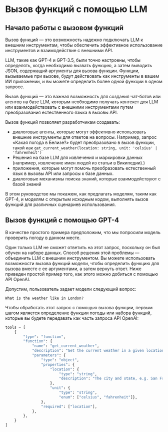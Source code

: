 # Вызов функций с помощью LLM


## Начало работы с вызовом функций

Вызов функций — это возможность надежно подключать LLM к внешним инструментам, чтобы обеспечить эффективное использование инструментов и взаимодействие с внешними API.

LLM, такие как GPT-4 и GPT-3.5, были точно настроены, чтобы определять, когда необходимо вызвать функцию, а затем выводить JSON, содержащий аргументы для вызова функции. Функции, вызываемые при вызове, будут действовать как инструменты в вашем ИИ приложении, и вы можете определить более одной функции в одном запросе.

Вызов функций — это важная возможность для создания чат-ботов или агентов на базе LLM, которым необходимо получать контекст для LLM или взаимодействовать с внешними инструментами путем преобразования естественного языка в вызовы API.

Вызов функций позволяет разработчикам создавать:

- диалоговые агенты, которые могут эффективно использовать внешние инструменты для ответов на вопросы. Например, запрос «Какая погода в Белизе?» будет преобразовано в вызов функции, такой как `get_current_weather(location: string, unit: 'celsius' | 'fahrenheit')`
- Решения на базе LLM для извлечения и маркировки данных (например, извлечение имен людей из статьи в Википедии).)
- приложения, которые могут помочь преобразовать естественный язык в вызовы API или запросы к базе данных.
- диалоговые механизмы поиска знаний, которые взаимодействуют с базой знаний

В этом руководстве мы покажем, как предлагать моделям, таким как GPT-4, и моделям с открытым исходным кодом, выполнять вызов функций для различных сценариев использования.

## Вызов функций с помощью GPT-4

В качестве простого примера предположим, что мы попросили модель проверить погоду в данном месте.

Один только LLM не сможет ответить на этот запрос, поскольку он был обучен на наборе данных. Способ решения этой проблемы — объединить LLM с внешним инструментом. Вы можете использовать возможности вызова функций модели, чтобы определить функцию для вызова вместе с ее аргументами, а затем вернуть ответ. Ниже приведен простой пример того, как этого можно добиться с помощью API OpenAI.

Допустим, пользователь задает модели следующий вопрос:

```
What is the weather like in London?
```

Чтобы обработать этот запрос с помощью вызова функции, первым шагом является определение функции погоды или набора функций, которые вы будете передавать как часть запроса API OpenAI:

```python
tools = [
    {
        "type": "function",
        "function": {
            "name": "get_current_weather",
            "description": "Get the current weather in a given location",
            "parameters": {
                "type": "object",
                "properties": {
                    "location": {
                        "type": "string",
                        "description": "The city and state, e.g. San Francisco, CA",
                    },
                    "unit": {
                        "type": "string", 
                        "enum": ["celsius", "fahrenheit"]},
                },
                "required": ["location"],
            },
        },   
    }
]
```

